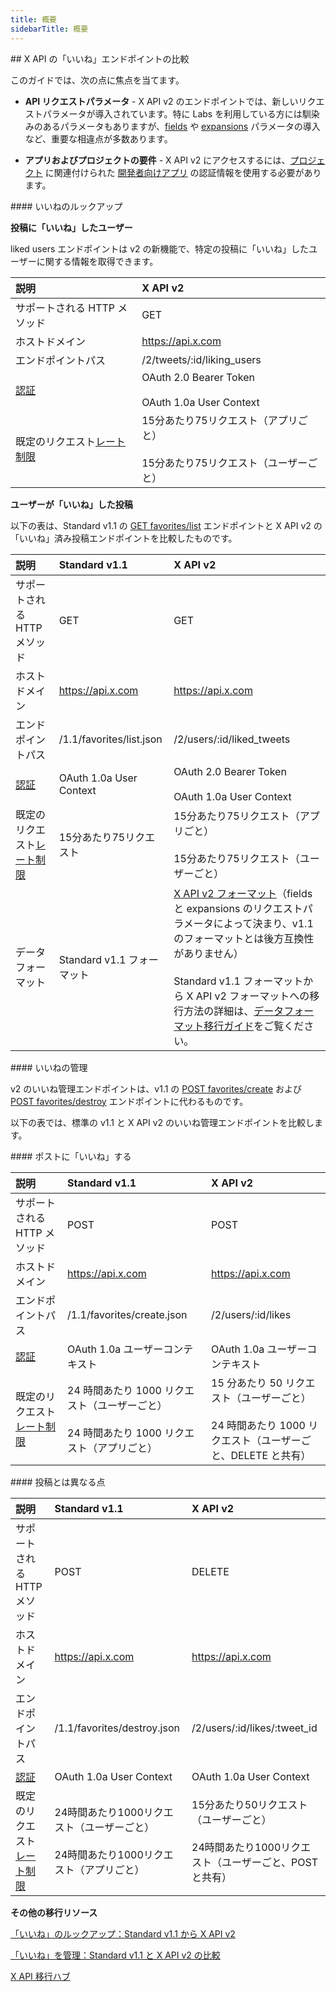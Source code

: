 ```yaml
---
title: 概要
sidebarTitle: 概要
---
```


<div id="comparing-x-apis-likes-endpoints">
  ## X API の「いいね」エンドポイントの比較
</div>

このガイドでは、次の点に焦点を当てます。

- **API リクエストパラメータ** - X API v2 のエンドポイントでは、新しいリクエストパラメータが導入されています。特に Labs を利用している方には馴染みのあるパラメータもありますが、[fields](/ja/x-api/fundamentals/fields) や [expansions](/ja/x-api/fundamentals/expansions) パラメータの導入など、重要な相違点が多数あります。

- **アプリおよびプロジェクトの要件** - X API v2 にアクセスするには、[プロジェクト](/ja/resources/fundamentals/projects) に関連付けられた [開発者向けアプリ](/ja/resources/fundamentals/developer-apps) の認証情報を使用する必要があります。

<div id="likes-lookup">
  #### いいねのルックアップ
</div>

**投稿に「いいね」したユーザー**

liked users エンドポイントは v2 の新機能で、特定の投稿に「いいね」したユーザーに関する情報を取得できます。

| 説明 | X API v2 |
| :--- | :--- |
| サポートされる HTTP メソッド | GET |
| ホストドメイン | https://api.x.com |
| エンドポイントパス | /2/tweets/:id/liking\_users |
| [認証](/ja/resources/fundamentals/authentication) | OAuth 2.0 Bearer Token<br /><br />OAuth 1.0a User Context |
| 既定のリクエスト[レート制限](/ja/resources/fundamentals/rate-limits) | 15分あたり75リクエスト（アプリごと）<br /><br />15分あたり75リクエスト（ユーザーごと） |

**ユーザーが「いいね」した投稿**

以下の表は、Standard v1.1 の [GET favorites/list](https://developer.x.com/en/docs/twitter-api/v1/tweets/post-and-engage/api-reference/get-favorites-list) エンドポイントと X API v2 の「いいね」済み投稿エンドポイントを比較したものです。

| 説明 | Standard v1.1 | X API v2 |
| :--- | :--- | :--- |
| サポートされる HTTP メソッド | GET | GET |
| ホストドメイン | https://api.x.com | https://api.x.com |
| エンドポイントパス | /1.1/favorites/list.json | /2/users/:id/liked\_tweets |
| [認証](/ja/resources/fundamentals/authentication) | OAuth 1.0a User Context | OAuth 2.0 Bearer Token<br /><br />OAuth 1.0a User Context |
| 既定のリクエスト[レート制限](/ja/resources/fundamentals/rate-limits) | 15分あたり75リクエスト | 15分あたり75リクエスト（アプリごと）<br /><br />15分あたり75リクエスト（ユーザーごと） |
| データフォーマット | Standard v1.1 フォーマット | [X API v2 フォーマット](/ja/x-api/fundamentals/data-dictionary)（fields と expansions のリクエストパラメータによって決まり、v1.1 のフォーマットとは後方互換性がありません）<br /><br />Standard v1.1 フォーマットから X API v2 フォーマットへの移行方法の詳細は、[データフォーマット移行ガイド](/ja/x-api/migrate/data-format-migration)をご覧ください。 |

<div id="manage-likes">
  #### いいねの管理
</div>

v2 のいいね管理エンドポイントは、v1.1 の [POST favorites/create](https://developer.x.com/en/docs/twitter-api/v1/tweets/post-and-engage/api-reference/post-favorites-create) および [POST favorites/destroy](https://developer.x.com/en/docs/twitter-api/v1/tweets/post-and-engage/api-reference/post-favorites-destroy) エンドポイントに代わるものです。

以下の表では、標準の v1.1 と X API v2 のいいね管理エンドポイントを比較します。

<div id="like-a-post">
  #### ポストに「いいね」する
</div>

| 説明 | Standard v1.1 | X API v2 |
| :--- | :--- | :--- |
| サポートされる HTTP メソッド | POST | POST |
| ホストドメイン | https://api.x.com | https://api.x.com |
| エンドポイントパス | /1.1/favorites/create.json | /2/users/:id/likes |
| [認証](/ja/resources/fundamentals/authentication) | OAuth 1.0a ユーザーコンテキスト | OAuth 1.0a ユーザーコンテキスト |
| 既定のリクエスト[レート制限](/ja/resources/fundamentals/rate-limits) | 24 時間あたり 1000 リクエスト（ユーザーごと）<br /><br />24 時間あたり 1000 リクエスト（アプリごと） | 15 分あたり 50 リクエスト（ユーザーごと）<br /><br />24 時間あたり 1000 リクエスト（ユーザーごと、DELETE と共有） |

<div id="unlike-a-post">
  #### 投稿とは異なる点
</div>

| 説明 | Standard v1.1 | X API v2 |
| :--- | :--- | :--- |
| サポートされる HTTP メソッド | POST | DELETE |
| ホストドメイン | https://api.x.com | https://api.x.com |
| エンドポイントパス | /1.1/favorites/destroy.json | /2/users/:id/likes/:tweet\_id |
| [認証](/ja/resources/fundamentals/authentication) | OAuth 1.0a User Context | OAuth 1.0a User Context |
| 既定のリクエスト[レート制限](/ja/resources/fundamentals/rate-limits) | 24時間あたり1000リクエスト（ユーザーごと）<br /><br />24時間あたり1000リクエスト（アプリごと） | 15分あたり50リクエスト（ユーザーごと）<br /><br />24時間あたり1000リクエスト（ユーザーごと、POSTと共有） |

**その他の移行リソース**

[「いいね」のルックアップ：Standard v1.1 から X API v2](/ja/x-api/posts/likes/migrate/likes-lookup-standard-to-twitter-api-v2)

[「いいね」を管理：Standard v1.1 と X API v2 の比較](/ja/x-api/posts/likes#manage-likes-standard-v1-1-compared-to-x-api-v2)

[X API 移行ハブ](/ja/x-api/migrate/overview)